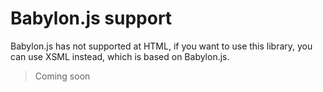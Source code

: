 # Babylon.js support

Babylon.js has not supported at HTML, if you want to use this library, you can use XSML instead, which is based on Babylon.js.

> Coming soon
